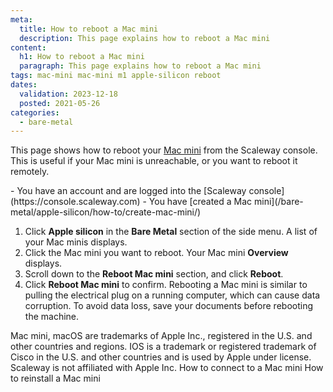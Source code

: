 ```yaml
---
meta:
  title: How to reboot a Mac mini
  description: This page explains how to reboot a Mac mini
content:
  h1: How to reboot a Mac mini
  paragraph: This page explains how to reboot a Mac mini
tags: mac-mini mac-mini m1 apple-silicon reboot
dates:
  validation: 2023-12-18
  posted: 2021-05-26
categories:
  - bare-metal
---
```


This page shows how to reboot your [Mac mini](/bare-metal/apple-silicon/concepts/#mac-mini) from the Scaleway console. This is useful if your Mac mini is unreachable, or you want to reboot it remotely.

<Macro id="iam-requirements" />

<Message type="requirement">
  - You have an account and are logged into the [Scaleway console](https://console.scaleway.com)
  - You have [created a Mac mini](/bare-metal/apple-silicon/how-to/create-mac-mini/)
</Message>

1. Click **Apple silicon** in the **Bare Metal** section of the side menu. A list of your Mac minis displays.
    <Lightbox src="scaleway-m1-list.webp" alt="" />
2. Click the Mac mini you want to reboot. Your Mac mini **Overview** displays.
3. Scroll down to the **Reboot Mac mini** section, and click **Reboot**.
    <Lightbox src="scaleway-m1-reboot.webp" alt="" />
4. Click **Reboot Mac mini** to confirm.
    <Message type="important">
      Rebooting a Mac mini is similar to pulling the electrical plug on a running computer, which can cause data corruption. To avoid data loss, save your documents before rebooting the machine.
    </Message>

<Message type="note">
  Mac mini, macOS are trademarks of Apple Inc., registered in the U.S. and other countries and regions. IOS is a trademark or registered trademark of Cisco in the U.S. and other countries and is used by Apple under license. Scaleway is not affiliated with Apple Inc.
</Message> 


<Navigation title="See also">
  <PreviousButton to="/bare-metal/apple-silicon/how-to/connect-to-mac-mini/">How to connect to a Mac mini</PreviousButton>
  <NextButton to="/bare-metal/apple-silicon/how-to/reinstall-mac-mini/">How to reinstall a Mac mini</NextButton>
</Navigation>
